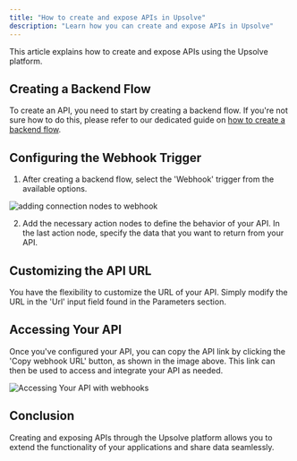 ```yaml
---
title: "How to create and expose APIs in Upsolve"
description: "Learn how you can create and expose APIs in Upsolve"
---
```


This article explains how to create and expose APIs using the Upsolve platform.

## Creating a Backend Flow

To create an API, you need to start by creating a backend flow. If you're not sure how to do this, please refer to our dedicated guide on [how to create a backend flow](https://www.upsolve.com/docs/flows/how-to-create-a-flow).

## Configuring the Webhook Trigger

1. After creating a backend flow, select the 'Webhook' trigger from the available options.

<img
  src="https://cdn.peaka.com/flows/craeting-and-exposing-api-1.png"
  alt="adding connection nodes to webhook"
/>

2. Add the necessary action nodes to define the behavior of your API. In the last action node, specify the data that you want to return from your API.

## Customizing the API URL

You have the flexibility to customize the URL of your API. Simply modify the URL in the 'Url' input field found in the Parameters section.

## Accessing Your API

Once you've configured your API, you can copy the API link by clicking the 'Copy webhook URL' button, as shown in the image above. This link can then be used to access and integrate your API as needed.

<img
  src="https://cdn.peaka.com/flows/craeting-and-exposing-api-2.png"
  alt="Accessing Your API with webhooks"
/>

## Conclusion

Creating and exposing APIs through the Upsolve platform allows you to extend the functionality of your applications and share data seamlessly.
